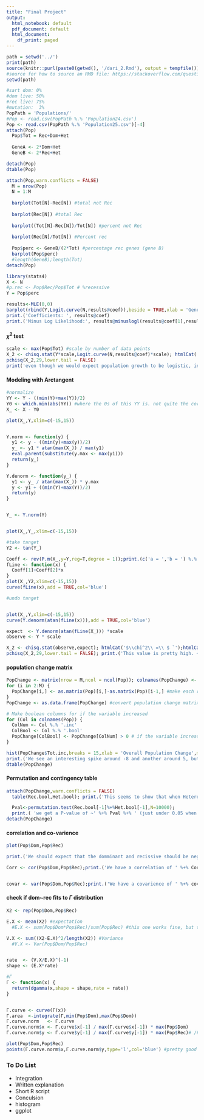 ---
title: "Final Project"
output: 
  html_notebook: default
  pdf_document: default
  html_document:
    df_print: paged
---

```{r Source_dari_2, include=FALSE}
path = setwd('../')
print(path)
source(knitr::purl(paste0(getwd(), '/dari_2.Rmd'), output = tempfile()))
#source for how to source an RMD file: https://stackoverflow.com/questions/10966109/how-to-source-r-markdown-file-like-sourcemyfile-r
setwd(path)
```

```{r loading Data}
#sart dom: 0%
#dom live: 50%
#rec live: 75% 
#mutation:  3%
PopPath = 'Populations/'
#Pop <- read.csv(PopPath %.% 'Population24.csv')
Pop <- read.csv(PopPath %.% 'Population25.csv')[-4]
attach(Pop)
  Pop$Tot = Rec+Dom+Het
  
  GeneA <- 2*Dom+Het
  GeneB <- 2*Rec+Het

detach(Pop)
dtable(Pop)
```

```{r barplot}
attach(Pop,warn.conflicts = FALSE)
  M = nrow(Pop)
  N = 1:M
  
  barplot(Tot[N]-Rec[N]) #total not Rec
  
  barplot(Rec[N]) #total Rec
  
  barplot((Tot[N]-Rec[N])/Tot[N]) #percent not Rec
  
  barplot(Rec[N]/Tot[N]) #Percent rec
  
  Pop$perc <- GeneB/(2*Tot) #percentage rec genes (gene B)
  barplot(Pop$perc)
  #length(GeneB);length(Tot)
detach(Pop)
```

```{r logistic regreassion}
library(stats4)
X <- N
#p.rec <- Pop$Rec/Pop$Tot # %recessive
Y = Pop$perc

results<-MLE(0,0)
barplot(rbind(Y,Logit.curve(N,results@coef)),beside = TRUE,xlab = 'Generation',ylab = 'Percentage Recessive', col = c('black','blue'))
print.('Coefficients: ', results@coef)
print.('Minus Log Likelihood:', results@minuslogl(results@coef[1],results@coef[2]))
```

####  $\chi^2$ test
```{r X^2 test,results='asis'}
scale <- max(Pop$Tot) #scale by number of data points
X_2 <- chisq.stat(Y*scale,Logit.curve(N,results@coef)*scale); htmlCat('$\\chi^2\\ =\\ $ `');htmlCat(X_2)
pchisq(X_2,29,lower.tail = FALSE)
print('even though we would expect population growth to be logistic, in this case, seeing as the the P-value was only .1, it does not appear to be a good model. ')
```

####  Modeling with Arctangent
```{r Modeling with Arctangent,results='asis'}


#normalize
YY <- Y - ((min(Y)+max(Y))/2)
Y0 <- which.min(abs(YY)) #where the 0s of this YY is. not quite the correct 0, so the fit won't be perfect
X_ <- X - Y0

plot(X_,Y,xlim=c(-15,15))


Y.norm <- function(y) {
  y1 <- y - ((min(y)+max(y))/2)
  y_ <- y1 * atan(max(X_)) / max(y1)
  eval.parent(substitute(y.max <- max(y1)))
  return(y_)
}

Y.denorm <- function(y_) {
  y1 <- y_ / atan(max(X_)) * y.max
  y <- y1 + ((min(Y)+max(Y))/2)
  return(y)
}


Y_ <- Y.norm(Y)


plot(X_,Y_,xlim=c(-15,15))

#take tanget
Y2 <- tan(Y_) 

Coeff <- rev(P.m(X_,y=Y,reg=T,degree = 1));print.(c('a = ','b = ') %.% Coeff) #do linear regression by using projection matrix
fLine <- function(x) {
  Coeff[1]+Coeff[2]*x
}
plot(X_,Y2,xlim=c(-15,15))
curve(fLine(x),add = TRUE,col='blue')

#undo tanget


plot(X_,Y,xlim=c(-15,15))
curve(Y.denorm(atan(fLine(x))),add = TRUE,col='blue')

expect  <- Y.denorm(atan(fLine(X_))) *scale
observe <- Y * scale

X_2 <- chisq.stat(observe,expect); htmlCat('$\\chi^2\\ =\\ $ `');htmlCat(X_2)
pchisq(X_2,29,lower.tail = FALSE); print.('This value is pretty high. ~0.8. That shows that this is a pretty good fit (which can easily be seen). Overall it is quite interesting that an arctanget curve was the best fit.')

```







#### population change matrix
```{r population change matrix}
PopChange <- matrix(nrow = M,ncol = ncol(Pop)); colnames(PopChange) <- colnames(Pop) %.% '.inc' #initialize population change matrix
for (i in 2:M) {
  PopChange[i,] <- as.matrix(Pop)[i,]-as.matrix(Pop)[i-1,] #make each row the change since the previous generation
}
PopChange <- as.data.frame(PopChange) #convert population change matrix to a data-frame

# Make boolean columns for if the variable increased
for (Col in colnames(Pop)) {
  ColNum <- Col %.% '.inc'
  ColBool <- Col %.% '.bool'
  PopChange[ColBool] <- PopChange[ColNum] > 0 # if the variable increased since the last generation
}

hist(PopChange$Tot.inc,breaks = 15,xlab = 'Overall Population Change',main = 'Histogram of Population Change')
print.('We see an interesting spike around -8 and another around 5, but a gap near 8')
dtable(PopChange)
```

####  Permutation and contingency table
```{r Permutation and contingency table}
attach(PopChange,warn.conflicts = FALSE)
  table(Rec.bool,Het.bool); print.('This seems to show that when Heterozygous or Recessive increase, the other is likely to do so as well.\n','We can test this with a permutation test')

  Pval<-permutation.test(Rec.bool[-1]%+%Het.bool[-1],N=10000);
  print.( 'we get a P-value of ~' %+% Pval %+% ' (just under 0.05 when done with n = 1,000,000) which shows that this result is statistically significant in that there does appear to be a positive correlation.' )
detach(PopChange)
```
####  correlation and co-varience
```{r correlation and co-varience}
plot(Pop$Dom,Pop$Rec)

print.('We should expect that the domminant and recissive should be negativly coralated because as the number of recissive cells increases the number of domminant cells should be decreasing, and that they should have a high co-varience because they have a large spread.')

Corr <- cor(Pop$Dom,Pop$Rec);print.('We have a correlation of ' %+% Corr %+% '. which is negative as we would expect as stated above.')


covar <- var(Pop$Dom,Pop$Rec);print.('We have a covarience of ' %+% covar %+% '. which is large and negative as we would expect as stated above.')
```
#### check if dom~rec fits to $\Gamma$ distribution
```{r check if dom~rec fits to gamma distribution}
X2 <- rep(Pop$Dom,Pop$Rec)

E.X <- mean(X2) #expectation
  #E.X <- sum(Pop$Dom*Pop$Rec)/sum(Pop$Rec) #this one works fine, but the above is the same format is was used for variance.

V.X <- sum((X2-E.X)^2/length(X2)) #Variance
  #V.X <- Var(Pop$Dom/Pop$Rec)


rate  <- (V.X/E.X)^(-1) 
shape <- (E.X*rate)

#Γ
Γ <- function(x) {
  return(dgamma(x,shape = shape,rate = rate))
}


Γ.curve <- curve(Γ(x))
Γ.area  <-integrate(Γ,min(Pop$Dom),max(Pop$Dom))
Γ.curve.norm   <- Γ.curve
Γ.curve.norm$x <- Γ.curve$x[-1] / max(Γ.curve$x[-1]) * max(Pop$Dom)
Γ.curve.norm$y <- Γ.curve$y[-1] / max(Γ.curve$y[-1]) * max(Pop$Rec)# /Γ.area$value * sum(Pop$Dom)

plot(Pop$Dom,Pop$Rec)
points(Γ.curve.norm$x,Γ.curve.norm$y,type='l',col='blue') #pretty good expect in the second fifth
```




### To Do List


-   Integration
-   Written explanation
-   Short R script
-   Conculsion
-   histogram
-   ggplot